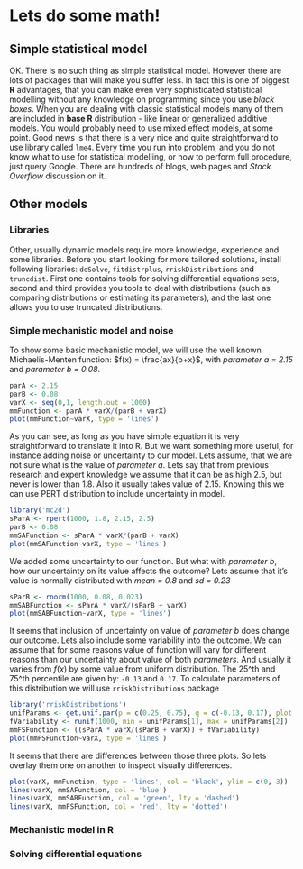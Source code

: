 # Lets do some math!

## Simple statistical model
OK. There is no such thing as simple statistical model. However there are lots of packages that will make you suffer less. In fact this is one of biggest **R** advantages, that you can make even very sophisticated statistical modelling without any knowledge on programming since you use *black boxes*. When you are dealing with classic statistical models many of them are included in **base R** distribution - like linear or generalized additive models. You would probably need to use mixed effect models, at some point. Good news is that there is a very nice and quite straightforward to use library called `lme4`. Every time you run into problem, and you do not know what to use for statistical modelling, or how to perform full procedure, just query Google. There are hundreds of blogs, web pages and *Stack Overflow* discussion on it.

## Other models

### Libraries
Other, usually dynamic models require more knowledge, experience and some libraries. Before you start looking for more tailored solutions, install following libraries: `deSolve`, `fitdistrplus`, `rriskDistributions` and `truncdist`. First one contains tools for solving differential equations sets, second and third provides you tools to deal with distributions (such as comparing distributions or estimating its parameters), and the last one allows you to use truncated distributions.

### Simple mechanistic model and noise
To show some basic mechanistic model, we will use the well known Michaelis-Menten function: $f(x) = \frac{ax}{b+x}$, with *parameter a = 2.15* and *parameter b = 0.08*.
```r
parA <- 2.15
parB <- 0.08
varX <- seq(0,1, length.out = 1000)
mmFunction <- parA * varX/(parB + varX)
plot(mmFunction~varX, type = 'lines')
```
As you can see, as long as you have simple equation it is very straightforward to translate it into R. But we want something more useful, for instance adding noise or uncertainty to our model. Lets assume, that we are not sure what is the value of *parameter a*. Lets say that from previous research and expert knowledge we assume that it can be as high 2.5, but never is lower than 1.8. Also it usually takes value of 2.15. Knowing this we can use PERT distribution to include uncertainty in model.

```r
library('mc2d')
sParA <- rpert(1000, 1.8, 2.15, 2.5)
parB <- 0.08
mmSAFunction <- sParA * varX/(parB + varX)
plot(mmSAFunction~varX, type = 'lines')
```
We added some uncertainty to our function. But what with *parameter b*, how our uncertainty on its value affects the outcome? Lets assume that it's value is normally distributed with *mean = 0.8* and *sd = 0.23*

```r
sParB <- rnorm(1000, 0.08, 0.023) 
mmSABFunction <- sParA * varX/(sParB + varX)
plot(mmSABFunction~varX, type = 'lines')

```
It seems that inclusion of uncertainty on value of *parameter b* does change our outcome. Lets also include some variability into the outcome. We can assume that for some reasons value of function will vary for different reasons than our uncertainty about value of both *parameters*. And usually it varies from $f(x)$ by some value from uniform distribution. The 25^th and 75^th percentile are given by: `-0.13` and `0.17`. To calculate parameters of this distribution we will use `rriskDistributions` package
```r
library('rriskDistributions')
unifParams <- get.unif.par(p = c(0.25, 0.75), q = c(-0.13, 0.17), plot = F)
fVariability <- runif(1000, min = unifParams[1], max = unifParams[2])
mmFSFunction <- ((sParA * varX/(sParB + varX)) + fVariability)
plot(mmFSFunction~varX, type = 'lines')
```
It seems that there are differences between those three plots. So lets overlay them one on another to inspect visually differences.
```r
plot(varX, mmFunction, type = 'lines', col = 'black', ylim = c(0, 3))
lines(varX, mmSAFunction, col = 'blue')
lines(varX, mmSABFunction, col = 'green', lty = 'dashed')
lines(varX, mmFSFunction, col = 'red', lty = 'dotted')
```
### Mechanistic model in **R**


### Solving differential equations

